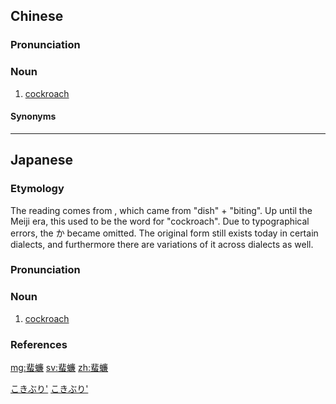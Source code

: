 ==Chinese==
{{zh-forms}}
{{wikipedia|lang=zh}}

===Pronunciation===
{{zh-pron
|m=fěilián
|c=fei2 lim4
|mc=y
|oc=y
|cat=n
}}

===Noun===
{{zh-noun}}

# [[cockroach]]

====Synonyms====
{{zh-dial|蟑螂}}

{{zh-cat|Cockroaches}}

----

==Japanese==
{{wikipedia|lang=ja}}
{{ja-kanjitab|yomi=irr|sort=こきぶり'}}

===Etymology===
The reading comes from {{furigana|御器被り|ごきかぶり}}, which came from {{furigana|御器|ごき}} "dish" + {{furigana|被り|かぶり}} "biting". Up until the Meiji era, this used to be the word for "cockroach". Due to typographical errors, the か became omitted. The original form still exists today in certain dialects, and furthermore there are variations of it across dialects as well.{{rfv-etymology|lang=ja}}

===Pronunciation===
{{ja-pron|yomi=irr|ごきぶり|acc=0|acc_ref=DJR,NHK}}

===Noun===
{{ja-noun|ごきぶり|ゴキブリ}}

# [[cockroach]]

===References===
<references/>

[[Category:Japanese basic words|こきぶり']]
[[Category:ja:Cockroaches|こきぶり']]

[[mg:蜚蠊]]
[[sv:蜚蠊]]
[[zh:蜚蠊]]